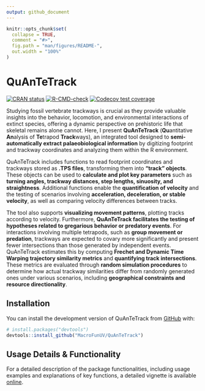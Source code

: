 ```yaml
---
output: github_document
---
```


<!-- README.md is generated from README.Rmd. Please edit that file -->

```r
knitr::opts_chunk$set(
  collapse = TRUE,
  comment = "#>",
  fig.path = "man/figures/README-",
  out.width = "100%"
)
```

# QuAnTeTrack

<!-- badges: start -->

[![CRAN status](https://www.r-pkg.org/badges/version/QuAnTeTrack)](https://CRAN.R-project.org/package=QuAnTeTrack)
[![R-CMD-check](https://github.com/MacroFunUV/QuAnTeTrack/actions/workflows/R-CMD-check.yaml/badge.svg)](https://github.com/MacroFunUV/QuAnTeTrack/actions/workflows/R-CMD-check.yaml)
[![Codecov test coverage](https://codecov.io/gh/MacroFunUV/QuAnTeTrack/graph/badge.svg)](https://app.codecov.io/gh/MacroFunUV/QuAnTeTrack)
<!-- badges: end -->

Studying fossil vertebrate trackways is crucial as they provide valuable insights into the behavior, locomotion, and environmental interactions of extinct species, offering a dynamic perspective on prehistoric life that skeletal remains alone cannot. Here, I present **QuAnTeTrack** (**Qu**antitative **An**alysis of **Te**trapod **Track**ways), an integrated tool designed to **semi-automatically extract palaeobiological information** by digitizing footprint and trackway coordinates and analyzing them within the R environment. 

QuAnTeTrack includes functions to read footprint coordinates and trackways stored as **.TPS files**, transforming them into **"track" objects**. These objects can be used to **calculate and plot key parameters** such as **turning angles, trackway distances, step lengths, sinuosity, and straightness**. Additional functions enable the **quantification of velocity** and the testing of scenarios involving **acceleration, deceleration, or stable velocity**, as well as comparing velocity differences between tracks. 

The tool also supports **visualizing movement patterns**, plotting tracks according to velocity. Furthermore, **QuAnTeTrack facilitates the testing of hypotheses related to gregarious behavior or predatory events**. For interactions involving multiple tetrapods, such as **group movement or predation**, trackways are expected to covary more significantly and present fewer intersections than those generated by independent events. QuAnTeTrack estimates this by computing **Frechet and Dynamic Time Warping trajectory similarity metrics** and **quantifying track intersections**. These metrics are evaluated through **random simulation procedures** to determine how actual trackway similarities differ from randomly generated ones under various scenarios, including **geographical constraints and resource directionality**.

## Installation

You can install the development version of QuAnTeTrack from [GitHub](https://github.com/) with:

``` r
# install.packages("devtools")
devtools::install_github("MacroFunUV/QuAnTeTrack")
```
## Usage Details & Functionality

For a detailed description of the package functionalities, including usage examples and explanations of key functions, a detailed vignette is available [online](https://macrofunuv.github.io/QuAnTeTrack/articles/QuAnTeTrack.html).
